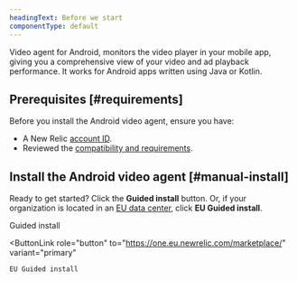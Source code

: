 ```yaml
---
headingText: Before we start
componentType: default
---
```


Video agent for Android, monitors the video player in your mobile app, giving you a comprehensive view of your video and ad playback performance. It works for Android apps written using Java or Kotlin.

## Prerequisites [#requirements]

Before you install the Android video agent, ensure you have:

- A New Relic [account ID](/docs/accounts/accounts-billing/account-setup/account-id).
- Reviewed the [compatibility and requirements](/docs/mobile-monitoring/new-relic-mobile-android/get-started/new-relic-android-compatibility-requirements).

## Install the Android video agent [#manual-install]

Ready to get started? Click the <DNT>**Guided install**</DNT> button. Or, if your organization is located in an [EU data center](/docs/using-new-relic/welcome-new-relic/get-started/our-eu-us-region-data-centers), click <DNT>**EU Guided install**</DNT>.

<ButtonGroup>
  <ButtonLink
    role="button"
    to="https://onenr.io/0vwBaXDmEQp"
    variant="primary"
  >
    Guided install
  </ButtonLink>

  <ButtonLink
    role="button"
    to="https://one.eu.newrelic.com/marketplace/"
    variant="primary"
  >
    EU Guided install
  </ButtonLink>
</ButtonGroup>